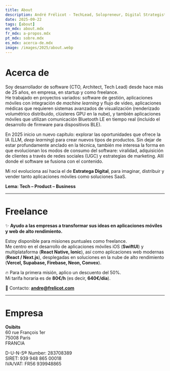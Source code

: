 ```yaml
---
title: About
description: André Frélicot - TechLead, Solopreneur, Digital Strategist. Tech - Product - Business.
date: 2025-09-22
tags: [about]
en_mdx: about.mdx
fr_mdx: a-propos.mdx
pt_mdx: sobre.mdx
es_mdx: acerca-de.mdx
image: /images/2025/about.webp
---
```


<ThreeCube />

# Acerca de  

Soy desarrollador de software (CTO, Architect, Tech Lead) desde hace más de 25 años, en empresa, en startup y como freelance.  
He trabajado en proyectos variados: software de gestión, aplicaciones móviles con integración de *machine learning* y flujo de video, aplicaciones médicas que requieren sistemas avanzados de visualización (renderizado volumétrico distribuido, clústeres GPU en la nube), y también aplicaciones móviles que utilizan comunicación Bluetooth LE en tiempo real (incluido el desarrollo de firmware para dispositivos BLE).  

En 2025 inicio un nuevo capítulo: explorar las oportunidades que ofrece la IA (LLM, *deep learning*) para crear nuevos tipos de productos. Sin dejar de estar profundamente anclado en la técnica, también me interesa la forma en que evolucionan los modos de consumo del software: viralidad, adquisición de clientes a través de redes sociales (UGC) y estrategias de marketing. Allí donde el software se fusiona con el contenido.  

Mi rol evoluciona así hacia el de **Estratega Digital**, para imaginar, distribuir y vender tanto aplicaciones móviles como soluciones SaaS.  

**Lema: Tech – Product – Business**  

---

# Freelance  

✨ **Ayudo a las empresas a transformar sus ideas en aplicaciones móviles y web de alto rendimiento.**  

Estoy disponible para misiones puntuales como freelance.  
Me centro en el desarrollo de aplicaciones móviles iOS (**SwiftUI**) y multiplataforma (**React Native, Ionic**), así como aplicaciones web modernas (**React / Next.js**), desplegadas en soluciones en la nube de alto rendimiento (**Vercel, Supabase, Firebase, Neon, Convex**).  

🔥 Para la primera misión, aplico un descuento del 50%.  
Mi tarifa horaria es de **80€/h** (es decir, **640€/día**).  

📩 Contacto: **andre@frelicot.com**  

---

# Empresa  

**Osibits**  
60 rue François 1er  
75008 París  
FRANCIA  

D-U-N-S® Number: 283708389  
SIRET: 939 948 865 00018  
IVA/VAT: FR56 939948865  
